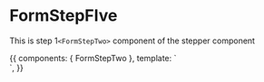 <!-- FormStepFIve.stories.mdx -->



<Meta
  title="Components/Form Steppers/Form Steps/FormStepTwo"
  component={FormStepTwo}
  decorators={[withKnobs]}
/>

# FormStepFIve

This is step 1`<FormStepTwo>` component of the stepper component

<Props of={FormStepTwo} />

<Canvas>
  <Story
    name="Primary"
    height="400px"
  >
    {{
      components: { FormStepTwo },
      template: `<div> <FormStepTwo /> </div>`,
    }}
  </Story>
</Canvas>

